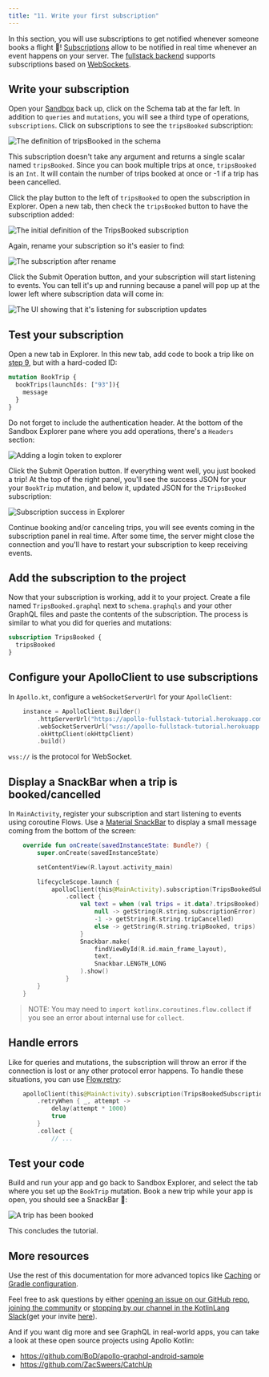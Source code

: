 ```yaml
---
title: "11. Write your first subscription"
---
```


In this section, you will use subscriptions to get notified whenever someone books a flight 🚀! [Subscriptions](https://graphql.org/blog/subscriptions-in-graphql-and-relay/) allow to be notified in real time whenever an event happens on your server. The [fullstack backend](https://apollo-fullstack-tutorial.herokuapp.com) supports subscriptions based on [WebSockets](https://en.wikipedia.org/wiki/WebSocket).


## Write your subscription

Open your [Sandbox](https://studio.apollographql.com/sandbox/explorer?endpoint=https%3A%2F%2Fapollo-fullstack-tutorial.herokuapp.com) back up, click on the Schema tab at the far left. In addition to `queries` and `mutations`, you will see a third type of operations, `subscriptions`. Click on subscriptions to see the `tripsBooked` subscription:

<img alt="The definition of tripsBooked in the schema" class="screenshot" src="images/schema_tripsBooked_definition.png"/>

This subscription doesn't take any argument and returns a single scalar named `tripsBooked`. Since you can book multiple trips at once, `tripsBooked` is an `Int`. It will contain the number of trips booked at once or -1 if a trip has been cancelled.

Click the play button to the left of `tripsBooked` to open the subscription in Explorer. Open a new tab, then check the `tripsBooked` button to have the subscription added:

<img alt="The initial definition of the TripsBooked subscription" class="screenshot" src="images/explorer_tripsbooked_initial.png"/>

Again, rename your subscription so it's easier to find:

<img alt="The subscription after rename" class="screenshot" src="images/explorer_tripsbooked_renamed.png"/>

Click the Submit Operation button, and your subscription will start listening to events. You can tell it's up and running because a panel will pop up at the lower left where subscription data will come in:

<img alt="The UI showing that it's listening for subscription updates" class="screenshot" src="images/explorer_subscriptions_listening.png"/>

## Test your subscription

Open a new tab in Explorer. In this new tab, add code to book a trip like on [step 9](09-write-your-first-mutation), but with a hard-coded ID:

```graphql
mutation BookTrip {
  bookTrips(launchIds: ["93"]){
    message
  }
}
```

Do not forget to include the authentication header. At the bottom of the Sandbox Explorer pane where you add operations, there's a `Headers` section:

<img alt="Adding a login token to explorer" class="screenshot" src="images/explorer_authentication_header.png"/>

Click the Submit Operation button. If everything went well, you just booked a trip! At the top of the right panel, you'll see the success JSON for your your `BookTrip` mutation, and below it, updated JSON for the `TripsBooked` subscription:

<img alt="Subscription success in Explorer" class="screenshot" src="images/explorer_subscription_success.png"/>

Continue booking and/or canceling trips, you will see events coming in the subscription panel in real time. After some time, the server might close the connection and you'll have to restart your subscription to keep receiving events.

## Add the subscription to the project

Now that your subscription is working, add it to your project. Create a file named `TripsBooked.graphql` next to `schema.graphqls` and your other GraphQL files and paste the contents of the subscription. The process is similar to what you did for queries and mutations:

```graphql:title=app/src/main/graphql/com/example/rocketreserver/TripsBooked.graphql
subscription TripsBooked {
  tripsBooked
}
```

## Configure your ApolloClient to use subscriptions

In `Apollo.kt`, configure a `webSocketServerUrl` for your `ApolloClient`:

```kotlin:title=Apollo.kt
    instance = ApolloClient.Builder()
        .httpServerUrl("https://apollo-fullstack-tutorial.herokuapp.com/graphql")
        .webSocketServerUrl("wss://apollo-fullstack-tutorial.herokuapp.com/graphql")
        .okHttpClient(okHttpClient)
        .build()
```

`wss://` is the protocol for WebSocket.

## Display a SnackBar when a trip is booked/cancelled

In `MainActivity`, register your subscription and start listening to events using coroutine Flows. Use a [Material SnackBar](https://material.io/develop/android/components/snackbar/) to display a small message coming from the bottom of the screen:

```kotlin:title=MainActivity.kt
    override fun onCreate(savedInstanceState: Bundle?) {
        super.onCreate(savedInstanceState)

        setContentView(R.layout.activity_main)

        lifecycleScope.launch {
            apolloClient(this@MainActivity).subscription(TripsBookedSubscription()).toFlow()
                .collect {
                    val text = when (val trips = it.data?.tripsBooked) {
                        null -> getString(R.string.subscriptionError)
                        -1 -> getString(R.string.tripCancelled)
                        else -> getString(R.string.tripBooked, trips)
                    }
                    Snackbar.make(
                        findViewById(R.id.main_frame_layout),
                        text,
                        Snackbar.LENGTH_LONG
                    ).show()
                }
        }
    }
```

> NOTE: You may need to `import kotlinx.coroutines.flow.collect` if you see an error about internal use for `collect`.

## Handle errors

Like for queries and mutations, the subscription will throw an error if the connection is lost or any other protocol error happens. To handle these situations, you can use [Flow.retry](https://kotlin.github.io/kotlinx.coroutines/kotlinx-coroutines-core/kotlinx.coroutines.flow/retry.html):

```kotlin:title=MainActivity.kt
    apolloClient(this@MainActivity).subscription(TripsBookedSubscription()).toFlow()
        .retryWhen { _, attempt ->
            delay(attempt * 1000)
            true
        }
        .collect {
            // ...
```

## Test your code

Build and run your app and go back to Sandbox Explorer, and select the tab where you set up the `BookTrip` mutation. Book a new trip while your app is open, you should see a SnackBar 🚀:

<img alt="A trip has been booked" class="screenshot" src="images/snackbar.png"/>

This concludes the tutorial.

## More resources

Use the rest of this documentation for more advanced topics like [Caching](https://www.apollographql.com/docs/android/essentials/caching/)  or [Gradle configuration](https://www.apollographql.com/docs/android/essentials/plugin-configuration/).

Feel free to ask questions by either [opening an issue on our GitHub repo](https://github.com/apollographql/apollo-android/issues), [joining the community](http://community.apollographql.com/new-topic?category=Help&tags=mobile,client) or [stopping by our channel in the KotlinLang Slack](https://app.slack.com/client/T09229ZC6/C01A6KM1SBZ)(get your invite [here](https://slack.kotl.in/)).

And if you want dig more and see GraphQL in real-world apps, you can take a look at these open source projects using Apollo Kotlin:

* https://github.com/BoD/apollo-graphql-android-sample
* https://github.com/ZacSweers/CatchUp
